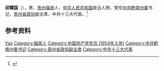 '''邱耀国'''（{{bd|1934年|1月|2000年|7月}}），男，[[贵州|贵州]][[福泉|福泉]]人，[[中华人民共和国|中华人民共和国]]政治人物，曾任[[中共黔南州委|中共黔南州委]]书记，[[贵州省政协|贵州省政协]]副主席，中共十三大代表。<ref>{{Cite book|title=贵州百科全书|author=孙淦, 庹文升, 何仁仲主编|publisher=中国大百科全书出版社|year=2005|isbn=9787500074069|location=贵阳|pages=}}</ref>

== 参考资料 ==
{{reflist}}

{{中国人物小作品}}

{{Authority control}}
{{DEFAULTSORT:Qiu邱}}
[[Category:邱姓|Yao]]
[[Category:福泉人|Category:福泉人]]
[[Category:中国共产党党员_(1954年入党)|Category:中国共产党党员 (1954年入党)]]
[[Category:中共黔南州委书记|Category:中共黔南州委书记]]
[[Category:貴州省政協副主席|Category:貴州省政協副主席]]
[[Category:中共十三大代表|Category:中共十三大代表]]